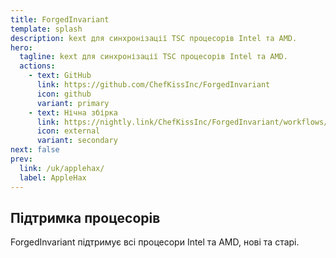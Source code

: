 ---
title: ForgedInvariant
template: splash
description: kext для синхронізації TSC процесорів Intel та AMD.
hero:
  tagline: kext для синхронізації TSC процесорів Intel та AMD.
  actions:
    - text: GitHub
      link: https://github.com/ChefKissInc/ForgedInvariant
      icon: github
      variant: primary
    - text: Нічна збірка
      link: https://nightly.link/ChefKissInc/ForgedInvariant/workflows/main/master/Artifacts.zip
      icon: external
      variant: secondary
next: false
prev:
  link: /uk/applehax/
  label: AppleHax
---

## Підтримка процесорів

ForgedInvariant підтримує всі процесори Intel та AMD, нові та старі.

